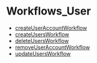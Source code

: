 
# Workflows\_User

- [createUserAccountWorkflow](../../functions/core_flows.createUserAccountWorkflow/page.mdx)
- [createUsersWorkflow](../../functions/core_flows.createUsersWorkflow/page.mdx)
- [deleteUsersWorkflow](../../functions/core_flows.deleteUsersWorkflow/page.mdx)
- [removeUserAccountWorkflow](../../functions/core_flows.removeUserAccountWorkflow/page.mdx)
- [updateUsersWorkflow](../../functions/core_flows.updateUsersWorkflow/page.mdx)
